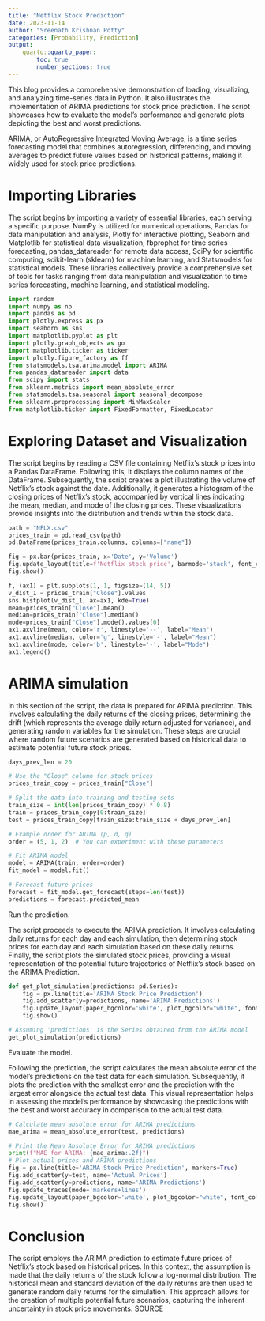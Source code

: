 ```yaml
---
title: "Netflix Stock Prediction"
date: 2023-11-14
author: "Sreenath Krishnan Potty"
categories: [Probability, Prediction]
output:
    quarto::quarto_paper:
        toc: true
        number_sections: true
---
```


This blog provides a comprehensive demonstration of loading, visualizing, and analyzing time-series data in Python. It also illustrates the implementation of ARIMA predictions for stock price prediction. The script showcases how to evaluate the model's performance and generate plots depicting the best and worst predictions.

ARIMA, or AutoRegressive Integrated Moving Average, is a time series forecasting model that combines autoregression, differencing, and moving averages to predict future values based on historical patterns, making it widely used for stock price predictions.

# Importing Libraries

The script begins by importing a variety of essential libraries, each serving a specific purpose. NumPy is utilized for numerical operations, Pandas for data manipulation and analysis, Plotly for interactive plotting, Seaborn and Matplotlib for statistical data visualization, fbprophet for time series forecasting, pandas_datareader for remote data access, SciPy for scientific computing, scikit-learn (sklearn) for machine learning, and Statsmodels for statistical models. These libraries collectively provide a comprehensive set of tools for tasks ranging from data manipulation and visualization to time series forecasting, machine learning, and statistical modeling.

```python
import random 
import numpy as np 
import pandas as pd 
import plotly.express as px
import seaborn as sns
import matplotlib.pyplot as plt
import plotly.graph_objects as go
import matplotlib.ticker as ticker
import plotly.figure_factory as ff
from statsmodels.tsa.arima.model import ARIMA  
from pandas_datareader import data
from scipy import stats
from sklearn.metrics import mean_absolute_error
from statsmodels.tsa.seasonal import seasonal_decompose
from sklearn.preprocessing import MinMaxScaler
from matplotlib.ticker import FixedFormatter, FixedLocator
```

# Exploring Dataset and Visualization

The script begins by reading a CSV file containing Netflix's stock prices into a Pandas DataFrame. Following this, it displays the column names of the DataFrame. Subsequently, the script creates a plot illustrating the volume of Netflix's stock against the date. Additionally, it generates a histogram of the closing prices of Netflix's stock, accompanied by vertical lines indicating the mean, median, and mode of the closing prices. These visualizations provide insights into the distribution and trends within the stock data.

```python
path = "NFLX.csv"
prices_train = pd.read_csv(path)
pd.DataFrame(prices_train.columns, columns=["name"])

```


```python
fig = px.bar(prices_train, x='Date', y='Volume')
fig.update_layout(title=f'Netflix stock price', barmode='stack', font_color="black")
fig.show()
```


```python
f, (ax1) = plt.subplots(1, 1, figsize=(14, 5))
v_dist_1 = prices_train["Close"].values
sns.histplot(v_dist_1, ax=ax1, kde=True)
mean=prices_train["Close"].mean()
median=prices_train["Close"].median()
mode=prices_train["Close"].mode().values[0]
ax1.axvline(mean, color='r', linestyle='--', label="Mean")
ax1.axvline(median, color='g', linestyle='-', label="Mean")
ax1.axvline(mode, color='b', linestyle='-', label="Mode")
ax1.legend()
```


# ARIMA simulation


In this section of the script, the data is prepared for ARIMA prediction. This involves calculating the daily returns of the closing prices, determining the drift (which represents the average daily return adjusted for variance), and generating random variables for the simulation. These steps are crucial where random future scenarios are generated based on historical data to estimate potential future stock prices.

```python
days_prev_len = 20

# Use the "Close" column for stock prices
prices_train_copy = prices_train["Close"]

# Split the data into training and testing sets
train_size = int(len(prices_train_copy) * 0.8)
train = prices_train_copy[0:train_size]
test = prices_train_copy[train_size:train_size + days_prev_len]

# Example order for ARIMA (p, d, q)
order = (5, 1, 2)  # You can experiment with these parameters

# Fit ARIMA model
model = ARIMA(train, order=order)
fit_model = model.fit()

# Forecast future prices
forecast = fit_model.get_forecast(steps=len(test))
predictions = forecast.predicted_mean
```

Run the prediction. 

The script proceeds to execute the ARIMA prediction. It involves calculating daily returns for each day and each simulation, then determining stock prices for each day and each simulation based on these daily returns. Finally, the script plots the simulated stock prices, providing a visual representation of the potential future trajectories of Netflix's stock based on the ARIMA Prediction.

```python
def get_plot_simulation(predictions: pd.Series):
    fig = px.line(title='ARIMA Stock Price Prediction')
    fig.add_scatter(y=predictions, name='ARIMA Predictions')
    fig.update_layout(paper_bgcolor='white', plot_bgcolor="white", font_color="black")
    fig.show()

# Assuming 'predictions' is the Series obtained from the ARIMA model
get_plot_simulation(predictions)
```



Evaluate the model.

Following the prediction, the script calculates the mean absolute error of the model's predictions on the test data for each simulation. Subsequently, it plots the prediction with the smallest error and the prediction with the largest error alongside the actual test data. This visual representation helps in assessing the model's performance by showcasing the predictions with the best and worst accuracy in comparison to the actual test data.

```python
# Calculate mean absolute error for ARIMA predictions
mae_arima = mean_absolute_error(test, predictions)

# Print the Mean Absolute Error for ARIMA predictions
print(f"MAE for ARIMA: {mae_arima:.2f}")
# Plot actual prices and ARIMA predictions
fig = px.line(title='ARIMA Stock Price Prediction', markers=True)
fig.add_scatter(y=test, name='Actual Prices')
fig.add_scatter(y=predictions, name='ARIMA Predictions')
fig.update_traces(mode='markers+lines')
fig.update_layout(paper_bgcolor='white', plot_bgcolor="white", font_color="black")
fig.show()
```


# Conclusion
The script employs the ARIMA prediction to estimate future prices of Netflix's stock based on historical prices. In this context, the assumption is made that the daily returns of the stock follow a log-normal distribution. The historical mean and standard deviation of the daily returns are then used to generate random daily returns for the simulation. This approach allows for the creation of multiple potential future scenarios, capturing the inherent uncertainty in stock price movements.
[SOURCE](https://github.com/Sree4587/sree4587.github.io/blob/main/posts/Blog6/index.qmd)